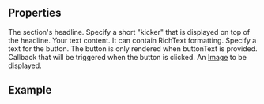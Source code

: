 
<Meta
  title="Teaser Section"
  subtitle="a complete Teaser section"
/>

## Properties

<PropsTable>
      <PropsTableRow value="headline" type="string" required>
        The section's headline.
      </PropsTableRow>
      <PropsTableRow value="kicker" type="string" required>
        Specify a short "kicker" that is displayed on top of the headline.
      </PropsTableRow>
      <PropsTableRow value="text" type="string" required>
        Your text content. It can contain RichText formatting.
      </PropsTableRow>
      <PropsTableRow value="buttonText" type="string" optional>
        Specify a text for the button. The button is only rendered when buttonText is provided.
      </PropsTableRow>
      <PropsTableRow value="handleButtonClick()" type="function" optional>
        Callback that will be triggered when the button is clicked.
      </PropsTableRow>
      <PropsTableRow value="image" type="Image" optional>
        An <a href="/#/components/image">Image</a> to be displayed.
      </PropsTableRow>
</PropsTable>

## Example

<ExampleLoader example="sections/TeaserSection.tsx"/>
